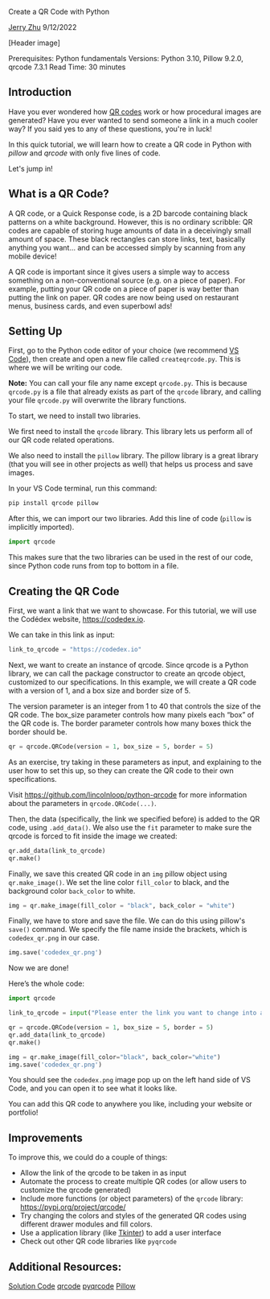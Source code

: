Create a QR Code with Python

[Jerry Zhu](https://github.com/Bobliuuu)
9/12/2022

[Header image]

Prerequisites: Python fundamentals
Versions: Python 3.10, Pillow 9.2.0, qrcode 7.3.1
Read Time: 30 minutes


## Introduction

Have you ever wondered how [QR codes](https://en.wikipedia.org/wiki/QR_code) work or how procedural images are generated? Have you ever wanted to send someone a link in a much cooler way? If you said yes to any of these questions, you're in luck! 

In this quick tutorial, we will learn how to create a QR code in Python with *pillow* and *qrcode* with only five lines of code. 

Let's jump in!


## What is a QR Code? 

A QR code, or a Quick Response code, is a 2D barcode containing black patterns on a white background. However, this is no ordinary scribble: QR codes are capable of storing huge amounts of data in a deceivingly small amount of space. These black rectangles can store links, text, basically anything you want... and can be accessed simply by scanning from any mobile device! 

A QR code is important since it gives users a simple way to access something on a non-conventional source (e.g. on a piece of paper). For example, putting your QR code on a piece of paper is way better than putting the link on paper. QR codes are now being used on restaurant menus, business cards, and even superbowl ads!


## Setting Up

First, go to the Python code editor of your choice (we recommend [VS Code](https://code.visualstudio.com/)), then create and open a new file called `createqrcode.py`. This is where we will be writing our code.

**Note:** You can call your file any name except `qrcode.py`. This is because `qrcode.py` is a file that already exists as part of the `qrcode` library, and calling your file `qrcode.py` will overwrite the library functions. 

To start, we need to install two libraries. 

We first need to install the `qrcode` library. This library lets us perform all of our QR code related operations. 

We also need to install the `pillow` library. The pillow library is a great library (that you will see in other projects as well) that helps us process and save images. 

In your VS Code terminal, run this command: 

```bash
pip install qrcode pillow
```

After this, we can import our two libraries. Add this line of code (`pillow` is implicitly imported). 

```py
import qrcode
```

This makes sure that the two libraries can be used in the rest of our code, since Python code runs from top to bottom in a file.


## Creating the QR Code

First, we want a link that we want to showcase. For this tutorial, we will use the Codédex website, https://codedex.io.

We can take in this link as input: 

```py
link_to_qrcode = "https://codedex.io"
```

Next, we want to create an instance of qrcode. Since qrcode is a Python library, we can call the package constructor to create an qrcode object, customized to our specifications. In this example, we will create a QR code with a version of 1, and a box size and border size of 5. 

The version parameter is an integer from 1 to 40 that controls the size of the QR code.
The box_size parameter controls how many pixels each “box” of the QR code is. The border parameter controls how many boxes thick the border should be.

```py
qr = qrcode.QRCode(version = 1, box_size = 5, border = 5)
```

As an exercise, try taking in these parameters as input, and explaining to the user how to set this up, so they can create the QR code to their own specifications. 

Visit https://github.com/lincolnloop/python-qrcode for more information about the parameters in `qrcode.QRCode(...)`. 

Then, the data (specifically, the link we specified before) is added to the QR code, using `.add_data()`. We also use the `fit` parameter to make sure the qrcode is forced to fit inside the image we created: 

```py
qr.add_data(link_to_qrcode)
qr.make()
```

Finally, we save this created QR code in an `img` pillow object using `qr.make_image()`. We set the line color `fill_color` to black, and the background color `back_color` to white. 

```py
img = qr.make_image(fill_color = "black", back_color = "white")
```

Finally, we have to store and save the file. We can do this using pillow's `save()` command. We specify the file name inside the brackets, which is `codedex_qr.png` in our case. 


```py
img.save('codedex_qr.png')
```

Now we are done! 

Here’s the whole code:

```py
import qrcode

link_to_qrcode = input("Please enter the link you want to change into a QRCode: ")

qr = qrcode.QRCode(version = 1, box_size = 5, border = 5)
qr.add_data(link_to_qrcode)
qr.make()

img = qr.make_image(fill_color="black", back_color="white")
img.save('codedex_qr.png')
```

You should see the `codedex.png` image pop up on the left hand side of VS Code, and you can open it to see what it looks like. 

You can add this QR code to anywhere you like, including your website or portfolio! 

## Improvements

To improve this, we could do a couple of things: 

- Allow the link of the qrcode to be taken in as input
- Automate the process to create multiple QR codes (or allow users to customize the qrcode generated)
- Include more functions (or object parameters) of the `qrcode` library: https://pypi.org/project/qrcode/
- Try changing the colors and styles of the generated QR codes using different drawer modules and fill colors.
- Use a application library (like [Tkinter](https://docs.python.org/3/library/tkinter.html)) to add a user interface
- Check out other QR code libraries like `pyqrcode`


## Additional Resources:

[Solution Code]()
[qrcode](https://pypi.org/project/qrcode/)
[pyqrcode](https://pypi.org/project/PyQRCode/)
[Pillow](https://pypi.org/project/Pillow/)
